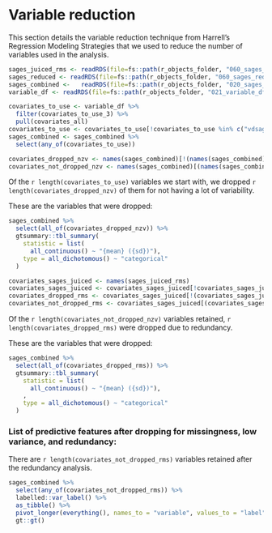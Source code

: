 
<!-- This will insert a page break  -->

```{=openxml}
<w:p><w:r><w:br w:type="page"/></w:r></w:p>
```

# Variable reduction

This section details the variable reduction technique from Harrell's Regression Modeling Strategies that we used to reduce the number of variables used in the analysis.



```r
sages_juiced_rms <- readRDS(file=fs::path(r_objects_folder, "060_sages_juiced_rms.rds"))
sages_reduced <- readRDS(file=fs::path(r_objects_folder, "060_sages_reduced.rds"))
sages_combined <-   readRDS(file=fs::path(r_objects_folder, "020_sages_combined.rds"))
variable_df <- readRDS(file=fs::path(r_objects_folder, "021_variable_df.rds"))

covariates_to_use <- variable_df %>%
  filter(covariates_to_use_3) %>%
  pull(covariates_all)
covariates_to_use <- covariates_to_use[!covariates_to_use %in% c("vdsagesdeliriumever", "vdgcp_slope36m", "vdgcp_slope48m")]
sages_combined <- sages_combined %>%
  select(any_of(covariates_to_use))

```


```r
covariates_dropped_nzv <- names(sages_combined)[!(names(sages_combined) %in% names(sages_juiced_rms))]
covariates_not_dropped_nzv <- names(sages_combined)[(names(sages_combined) %in% names(sages_juiced_rms))]
```

<!-- This will insert a page break  -->

```{=openxml}
<w:p><w:r><w:br w:type="page"/></w:r></w:p>
```

Of the `r length(covariates_to_use)` variables we start with, we dropped `r length(covariates_dropped_nzv)` of them for not having a lot of variability.

These are the variables that were dropped:

```r
sages_combined %>%
  select(all_of(covariates_dropped_nzv)) %>%
  gtsummary::tbl_summary(
    statistic = list(
      all_continuous() ~ "{mean} ({sd})"),
    type = all_dichotomous() ~ "categorical"
  )
```

```r
covariates_sages_juiced <- names(sages_juiced_rms)
covariates_sages_juiced <- covariates_sages_juiced[!covariates_sages_juiced %in% c("vdsagesdeliriumever", "vdgcp_slope36m", "vdgcp_slope48m")]
covariates_dropped_rms <- covariates_sages_juiced[!(covariates_sages_juiced %in% names(sages_reduced))]
covariates_not_dropped_rms <- covariates_sages_juiced[(covariates_sages_juiced %in% names(sages_reduced))]
```

<!-- This will insert a page break  -->

```{=openxml}
<w:p><w:r><w:br w:type="page"/></w:r></w:p>
```
 
Of the `r length(covariates_not_dropped_nzv)` variables retained, `r length(covariates_dropped_rms)` were dropped due to redundancy.

These are the variables that were dropped:

```r
sages_combined %>%
  select(all_of(covariates_dropped_rms)) %>%
  gtsummary::tbl_summary(
    statistic = list(
      all_continuous() ~ "{mean} ({sd})"),
    ,
    type = all_dichotomous() ~ "categorical"
  )
```

<!-- This will insert a page break  -->

```{=openxml}
<w:p><w:r><w:br w:type="page"/></w:r></w:p>
```

### List of predictive features after dropping for missingness, low variance, and redundancy:

There are `r length(covariates_not_dropped_rms)` variables retained after the redundancy analysis.

```r
sages_combined %>%
  select(any_of(covariates_not_dropped_rms)) %>% 
  labelled::var_label() %>%
  as_tibble() %>%
  pivot_longer(everything(), names_to = "variable", values_to = "label") %>%
  gt::gt()
```



